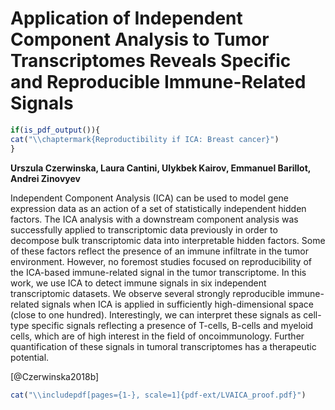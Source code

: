 

# Application of Independent Component Analysis to Tumor Transcriptomes Reveals Specific and Reproducible Immune-Related Signals {#lva}

```r
if(is_pdf_output()){
cat("\\chaptermark{Reproductibility if ICA: Breast cancer}")
}
```
**Urszula Czerwinska, Laura Cantini, Ulykbek Kairov, Emmanuel Barillot, Andrei Zinovyev**

Independent Component Analysis (ICA) can be used to model gene expression data as an action of a set of statistically independent hidden factors. The ICA analysis with a downstream component analysis was successfully applied to transcriptomic data previously in order to decompose bulk transcriptomic data into interpretable hidden factors. Some of these factors reflect the presence of an immune infiltrate in the tumor environment. However, no foremost studies focused on reproducibility of the ICA-based immune-related signal in the tumor transcriptome. In this work, we use ICA to detect immune signals in six independent transcriptomic datasets. We observe several strongly reproducible immune-related signals when ICA is applied in sufficiently high-dimensional space (close to one hundred). Interestingly, we can interpret these signals as cell-type specific signals reflecting a presence of T-cells, B-cells and myeloid cells, which are of high interest in the field of oncoimmunology. Further quantification of these signals in tumoral transcriptomes has a therapeutic potential. 

[@Czerwinska2018b]

```r
cat("\\includepdf[pages={1-}, scale=1]{pdf-ext/LVAICA_proof.pdf}")
```